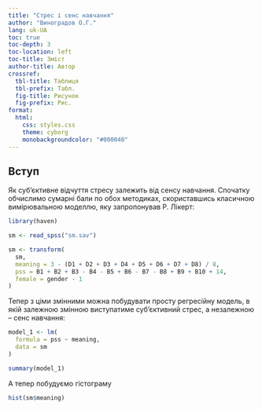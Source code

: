 ```yaml
---
title: "Стрес і сенс навчання"
author: "Виноградов О.Г."
lang: uk-UA
toc: true
toc-depth: 3
toc-location: left
toc-title: Зміст
author-title: Автор
crossref:
  tbl-title: Таблиця
  tbl-prefix: Табл.
  fig-title: Рисунок
  fig-prefix: Рис.
format:
  html:
    css: styles.css
    theme: cyborg
    monobackgroundcolor: "#000040"
---
```


## Вступ

Як суб'єктивне відчуття стресу залежить від сенсу навчання. Спочатку обчислимо сумарні бали по обох методиках, скориставшись класичною вимірювальною моделлю, яку запропонував Р. Лікерт:

```r
library(haven)

sm <- read_spss("sm.sav")

sm <- transform(
  sm,
  meaning = 3 - (D1 + D2 + D3 + D4 + D5 + D6 + D7 + D8) / 8,
  pss = B1 + B2 + B3 - B4 - B5 + B6 - B7 - B8 + B9 + B10 + 14,
  female = gender - 1
)
```

Тепер з ціми змінними можна побудувати просту регресійну модель, в якій залежною змінною виступатиме суб'єктивний стрес, а незалежною -- сенс навчання:

```r
model_1 <- lm(
  formula = pss ~ meaning,
  data = sm
)

summary(model_1)
```

А тепер побудуємо гістограму

```r
hist(sm$meaning)
```

